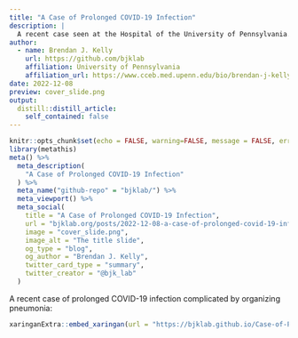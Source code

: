 ```yaml
---
title: "A Case of Prolonged COVID-19 Infection"
description: |
  A recent case seen at the Hospital of the University of Pennsylvania. Presentation requested by the patient.
author:
  - name: Brendan J. Kelly 
    url: https://github.com/bjklab
    affiliation: University of Pennsylvania
    affiliation_url: https://www.cceb.med.upenn.edu/bio/brendan-j-kelly-md-msce
date: 2022-12-08
preview: cover_slide.png
output:
  distill::distill_article:
    self_contained: false
---
```



```r
knitr::opts_chunk$set(echo = FALSE, warning=FALSE, message = FALSE, error = FALSE)
library(metathis)
meta() %>%
  meta_description(
    "A Case of Prolonged COVID-19 Infection"
  ) %>% 
  meta_name("github-repo" = "bjklab/") %>% 
  meta_viewport() %>% 
  meta_social(
    title = "A Case of Prolonged COVID-19 Infection",
    url = "bjklab.org/posts/2022-12-08-a-case-of-prolonged-covid-19-infection.html",
    image = "cover_slide.png",
    image_alt = "The title slide",
    og_type = "blog",
    og_author = "Brendan J. Kelly",
    twitter_card_type = "summary",
    twitter_creator = "@bjk_lab"
  )

```

A recent case of prolonged COVID-19 infection complicated by organizing pneumonia:       
  
  
```r

xaringanExtra::embed_xaringan(url = "https://bjklab.github.io/Case-of-Prolonged-SARS-CoV-2/case_of_prolonged_covid_slides.html", ratio = "16:9")



```

